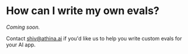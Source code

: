 # How can I write my own evals?

_Coming soon._

Contact shiv@athina.ai if you'd like us to help you write custom evals for your AI app.
